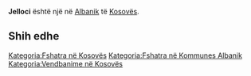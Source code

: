 {{Fshat në 
 | Emri                = Jelloci
 | EmriAlt                = 
 | NAME_SHORT_FORM=      
 | NAME_GENERIC=      
 | NAME_SORT_NAME_RO=      JELLOCI
 | FULL_NAME_RO = Jelloci
 | FULL_NAME_ND_RO=Jelloci
 | SORT_NAME_RG=JELLOCI
 | FULL_NAME_RG=Jelloci
 | FULL_NAME_ND_RG=Jelloci
 | SRP_NAME_SHORT_FORM=      
 | SRP_NAME_GENERIC=      
 | SRP_NAME_SORT_NAME_RO=      
 | SRP_FULL_NAME_RO = 
 | SRP_FULL_NAME_ND_RO=
 | SRP_SORT_NAME_RG=
 | SRP_FULL_NAME_RG=
 | SRP_FULL_NAME_ND_RG=
 | Emri (Rasa dhanore) = 
 | Figura              = 
 | Shteti              = Kosovo
 | Komuna              = Albanik
 | Kodi postar         = 
 | Sipërfaqja          = 

 | Popullsia           = 

 | Regj. i popullsisë  = 
 | Dend. e popullsisë  = 
 | Faqja zyrtare       = 
 <!--- Koordinatat ----> 
 | Gjerësia            = 42.650833
 | Gjatësia            = 20.669167
 | Lartësia            = 
}}
'''Jelloci''' është një [[]] në [[Albanik]] të [[Kosovës]].

<!-- == Gjeografia == -->
<!-- == Historia == -->
<!-- == Demografia == -->
== Shih edhe ==
{{Komuna Albanik}}
{{Kosovo-Administrata-Cung}}

[[Kategoria:Fshatra në Kosovës]]
[[Kategoria:Fshatra në Kommunes Albanik]]
[[Kategoria:Vendbanime në Kosovës]]